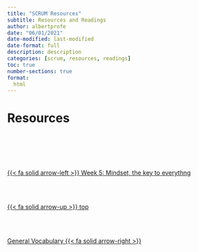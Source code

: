 ```yaml
---
title: "SCRUM Resources"
subtitle: Resources and Readings
author: albertprofe
date: "06/01/2021"
date-modified: last-modified
date-format: full
description: description
categories: [scrum, resources, readings]
toc: true
number-sections: true
format:
  html
---
```


# Resources



<!--- navLinks -->
<br><br>
<div class=row>
<br>
<div class='column left previous'>
<br>
[{{< fa solid arrow-left >}} Week 5: Mindset, the key to everythng](/scrum/scrum-week5.qmd)
<br>
</div>
<br>
<div class='column center'>
<br>
[{{< fa solid arrow-up >}} top](#top)
<br>
</div>
<br>
<div class='column right next'>
<br>
[General Vocabulary {{< fa solid arrow-right >}}](/vocabulary/vocab-general.qmd)
<br>
</div>
<br>
</div>
